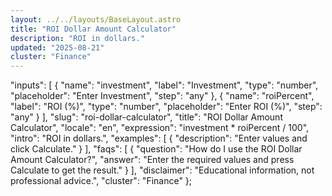 ```yaml
---
layout: ../../layouts/BaseLayout.astro
title: "ROI Dollar Amount Calculator"
description: "ROI in dollars."
updated: "2025-08-21"
cluster: "Finance"
---
```



  "inputs": [
    {
      "name": "investment",
      "label": "Investment",
      "type": "number",
      "placeholder": "Enter Investment",
      "step": "any"
    },
    {
      "name": "roiPercent",
      "label": "ROI (%)",
      "type": "number",
      "placeholder": "Enter ROI (%)",
      "step": "any"
    }
  ],
  "slug": "roi-dollar-calculator",
  "title": "ROI Dollar Amount Calculator",
  "locale": "en",
  "expression": "investment * roiPercent / 100",
  "intro": "ROI in dollars.",
  "examples": [
    {
      "description": "Enter values and click Calculate."
    }
  ],
  "faqs": [
    {
      "question": "How do I use the ROI Dollar Amount Calculator?",
      "answer": "Enter the required values and press Calculate to get the result."
    }
  ],
  "disclaimer": "Educational information, not professional advice.",
  "cluster": "Finance"
};

<Calculator schema={schema} />
